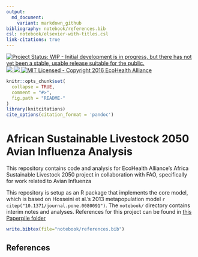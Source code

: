 ```yaml
---
output:
  md_document:
    variant: markdown_github
bibliography: notebook/references.bib
csl: notebook/elsevier-with-titles.csl
link-citations: true
---
```


[![Project Status: WIP - Initial development is in progress, but there has not yet been a stable, usable release suitable for the public.](http://www.repostatus.org/badges/latest/wip.svg)](http://www.repostatus.org/#wip)
<a href="https://travis-ci.org/ecohealthalliance/metaflu"> <object data="https://img.shields.io/badge/build-unknown-lightgrey.svg" type="image/png">
    <img src="https://travis-ci.org/ecohealthalliance/metaflu.svg?branch=master" />
  </object></a>
  <a href="https://codecov.io/github/ecohealthalliance/metaflu?branch=master"> <object data="https://img.shields.io/badge/coverage-unknown-lightgrey.svg" type="image/png">
    <img src="https://codecov.io/github/ecohealthalliance/metaflu/coverage.svg?branch=master" />
  </object></a>
[![MIT Licensed - Copyright 2016 EcoHealth Alliance](https://img.shields.io/badge/license-MIT-blue.svg)](https://badges.mit-license.org/)

<!-- README.md is generated from README.Rmd. Please edit that file -->

```r
knitr::opts_chunk$set(
  collapse = TRUE,
  comment = "#>",
  fig.path = "README-"
)
library(knitcitations)
cite_options(citation_format = 'pandoc')
```

# African Sustainable Livestock 2050 Avian Influenza Analysis

This repository contains code and analysis for EcoHealth Alliance's Africa
Sustainable Livestock 2050 project in collaboration with FAO, specifically
for work related to Avian Influenza

This repository is setup as an R package that implements the core model,
which is based on Hosseini et al.'s 2013 metapopulation model 
`r citep("10.1371/journal.pone.0080091")`.  The `notebook/` directory 
contains interim notes and analyses. References for this project can be found in
[this Paperpile folder](https://paperpile.com/shared/NmMQtu)

```r
write.bibtex(file="notebook/references.bib")
```

## References

<div id="refs"></div>
